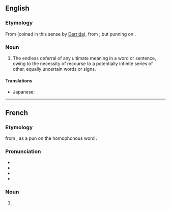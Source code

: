 {{see also|differance}}

==English==
{{wikipedia}}

===Etymology===
From {{bor|en|fr|différance|gloss=deferral}} (coined in this sense by [[w:Jacques Derrida|Derrida]]), from {{m|fr|différer|gloss=to postpone}}; but punning on {{m|fr|différence|gloss=difference}}.

===Noun===
{{en-noun|-}}

# {{lb|en|literary theory|linguistics}} The endless deferral of any ultimate meaning in a word or sentence, owing to the necessity of recourse to a potentially infinite series of other, equally uncertain words or signs.

====Translations====
{{trans-top|the endless deferral of any ultimate meaning in a word or sentence}}
* Japanese: {{t|ja|差延|tr=さえん, saen|sc=Jpan}}
{{trans-mid}}
{{trans-bottom}}

----

==French==
{{wikipedia|lang=fr}}

===Etymology===
{{coin|fr|in=1959|Jacques Derrida|nobycat=1}}<!--year per source at fr.wikt--> from {{af|fr|différer|-ance}}, as a pun on the homophonous word {{m|fr|différence}}.

===Pronunciation===
* {{fr-IPA}}
* {{audio|fr|Fr-différence.ogg|audio}}
* {{audio|fr|LL-Q150 (fra)-LoquaxFR-différance.wav|Audio}}
* {{homophones|fr|différence}}

===Noun===
{{fr-noun|f}}

# {{lb|fr|literary theory|linguistics}} {{l|en|différance}}